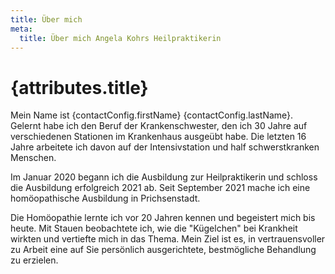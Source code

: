 ```yaml
---
title: Über mich
meta:
  title: Über mich Angela Kohrs Heilpraktikerin
---
```



<PageLayout mdx={true}>

# {attributes.title}

Mein Name ist {contactConfig.firstName} {contactConfig.lastName}. Gelernt habe
ich den Beruf der Krankenschwester, den ich 30 Jahre auf verschiedenen Stationen
im Krankenhaus ausgeübt habe. Die letzten 16 Jahre arbeitete ich davon auf der
Intensivstation und half schwerstkranken Menschen.

Im Januar 2020 begann ich die Ausbildung zur Heilpraktikerin und schloss die
Ausbildung erfolgreich 2021 ab. Seit September 2021 mache ich eine
homöopathische Ausbildung in Prichsenstadt.

Die Homöopathie lernte ich vor 20 Jahren kennen und begeistert mich bis heute.
Mit Stauen beobachtete ich, wie die "Kügelchen" bei Krankheit wirkten und
vertiefte mich in das Thema. Mein Ziel ist es, in vertrauensvoller zu Arbeit
eine auf Sie persönlich ausgerichtete, bestmögliche Behandlung zu erzielen.

</PageLayout>
